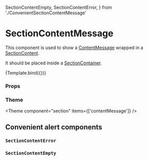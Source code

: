   SectionContentEmpty,
  SectionContentError,
} from './ConvenientSectionContentMessage'

<Meta
  title="Components/Section/SectionContentMessage"
  component={SectionContentMessage}
/>

# SectionContentMessage

This component is used to show a [ContentMessage](/docs/components-content-contentmessage--default-story) wrapped in a [SectionContent](/docs/components-section-sectioncontent--default-story).

It should be placed inside a [SectionContainer](/docs/components-section-sectioncontainer--default-story).


<Canvas>
  <Story
    name="Default"
    args={{
      icon: 'List',
      title: 'No users found',
      text: 'There are no items in this list at the moment.',
      tone: Tone.neutral,
    }}
    argTypes={{
      icon: {
        options: ['None', 'List'],
        mapping: {
          None: undefined,
          List: IconList,
        },
        control: { type: 'select' },
      },
    }}
  >
    {Template.bind({})}
  </Story>
</Canvas>

### Props

<ArgsTable story="Default" />

### Theme

<Theme component="section" items={['contentMessage']} />

## Convenient alert components

### `SectionContentError`

<Canvas>
  <Story name="SectionContentError">
    <SectionContentError
      title="Server Error"
      text="The server could not handle the request! Try again"
    />
  </Story>
</Canvas>

### `SectionContentEmpty`

<Canvas>
  <Story name="SectionContentEmpty">
    <SectionContentEmpty
      title="No users found"
      text="There are no items in this list at the moment."
    />
  </Story>
</Canvas>
